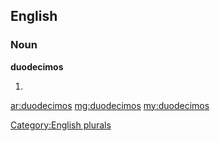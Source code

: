 ==English==

===Noun===
'''duodecimos'''

# {{plural of|[[duodecimo]]}}

[[Category:English plurals]]

[[ar:duodecimos]]
[[mg:duodecimos]]
[[my:duodecimos]]